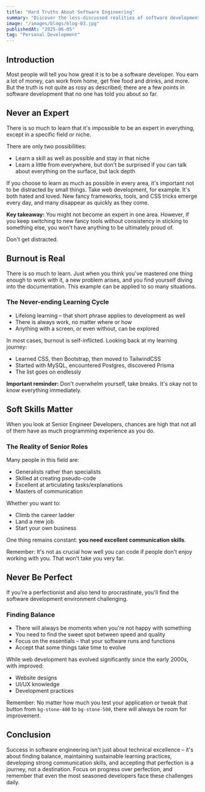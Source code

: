 ```yaml
---
title: "Hard Truths About Software Engineering"
summary: "Discover the less-discussed realities of software development - from the challenges of expertise and burnout to the importance of soft skills and accepting imperfection."
image: "/images/blogs/blog-03.jpg"
publishedAt: "2025-06-05"
tag: "Personal Development"
---
```


## Introduction

Most people will tell you how great it is to be a software developer. You earn a lot of money, can work from home, get free food and drinks, and more. But the truth is not quite as rosy as described; there are a few points in software development that no one has told you about so far.

## Never an Expert

There is so much to learn that it's impossible to be an expert in everything, except in a specific field or niche.

There are only two possibilities:

- Learn a skill as well as possible and stay in that niche
- Learn a little from everywhere, but don't be surprised if you can talk about everything on the surface, but lack depth

If you choose to learn as much as possible in every area, it's important not to be distracted by small things. Take web development, for example. It's both hated and loved. New fancy frameworks, tools, and CSS tricks emerge every day, and many disappear as quickly as they come.

**Key takeaway:** You might not become an expert in one area. However, if you keep switching to new fancy tools without consistency in sticking to something else, you won't have anything to be ultimately proud of.

Don't get distracted.

## Burnout is Real

There is so much to learn. Just when you think you've mastered one thing enough to work with it, a new problem arises, and you find yourself diving into the documentation. This example can be applied to so many situations.

### The Never-ending Learning Cycle

- Lifelong learning – that short phrase applies to development as well
- There is always work, no matter where or how
- Anything with a screen, or even without, can be explored

In most cases, burnout is self-inflicted. Looking back at my learning journey:

- Learned CSS, then Bootstrap, then moved to TailwindCSS
- Started with MySQL, encountered Postgres, discovered Prisma
- The list goes on endlessly

**Important reminder:** Don't overwhelm yourself, take breaks. It's okay not to know everything immediately.

## Soft Skills Matter

When you look at Senior Engineer Developers, chances are high that not all of them have as much programming experience as you do.

### The Reality of Senior Roles

Many people in this field are:

- Generalists rather than specialists
- Skilled at creating pseudo-code
- Excellent at articulating tasks/explanations
- Masters of communication

Whether you want to:

- Climb the career ladder
- Land a new job
- Start your own business

One thing remains constant: **you need excellent communication skills**.

Remember: It's not as crucial how well you can code if people don't enjoy working with you. That won't take you very far.

## Never Be Perfect

If you're a perfectionist and also tend to procrastinate, you'll find the software development environment challenging.

### Finding Balance

- There will always be moments when you're not happy with something
- You need to find the sweet spot between speed and quality
- Focus on the essentials – that your software runs and functions
- Accept that some things take time to evolve

While web development has evolved significantly since the early 2000s, with improved:

- Website designs
- UI/UX knowledge
- Development practices

Remember: No matter how much you test your application or tweak that button from `bg-stone-400` to `bg-stone-500`, there will always be room for improvement.

## Conclusion

Success in software engineering isn't just about technical excellence – it's about finding balance, maintaining sustainable learning practices, developing strong communication skills, and accepting that perfection is a journey, not a destination. Focus on progress over perfection, and remember that even the most seasoned developers face these challenges daily.
